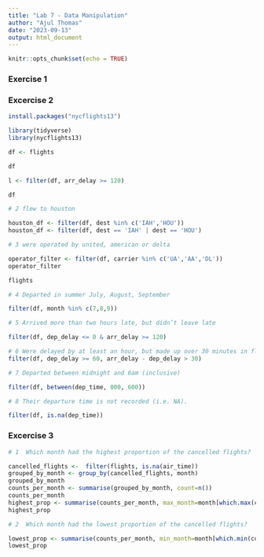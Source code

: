 ```yaml
---
title: "Lab 7 - Data Manipulation"
author: "Ajul Thomas"
date: "2023-09-13"
output: html_document
---
```


```r
knitr::opts_chunk$set(echo = TRUE)
```




### Exercise 1






### Excercise 2


```r

install.packages("nycflights13")

```
```r

library(tidyverse)
library(nycflights13)

```

```r

df <- flights

df

l <- filter(df, arr_delay >= 120)

df

# 2 flew to houston

houston_df <- filter(df, dest %in% c('IAH','HOU'))
houston_df <- filter(df, dest == 'IAH' | dest == 'HOU')

# 3 were operated by united, american or delta

operator_filter <- filter(df, carrier %in% c('UA','AA','DL'))
operator_filter

flights

# 4 Departed in summer July, August, September

filter(df, month %in% c(7,8,9))

# 5 Arrived more than two hours late, but didn’t leave late

filter(df, dep_delay <= 0 & arr_delay >= 120)

# 6 Were delayed by at least an hour, but made up over 30 minutes in flight
filter(df, dep_delay >= 60, arr_delay - dep_delay > 30)

# 7 Departed between midnight and 6am (inclusive)

filter(df, between(dep_time, 000, 600))

# 8 Their departure time is not recorded (i.e. NA).

filter(df, is.na(dep_time))

```

### Excercise 3

```r


# 1  Which month had the highest proportion of the cancelled flights?

cancelled_flights <-  filter(flights, is.na(air_time))
grouped_by_month <- group_by(cancelled_flights, month)
grouped_by_month
counts_per_month <- summarise(grouped_by_month, count=n())
counts_per_month
highest_prop <- summarise(counts_per_month, max_month=month[which.max(count)], max.value=max(count))
highest_prop

# 2  Which month had the lowest proportion of the cancelled flights?

lowest_prop <- summarise(counts_per_month, min_month=month[which.min(count)], min.value=min(count))
lowest_prop

```

